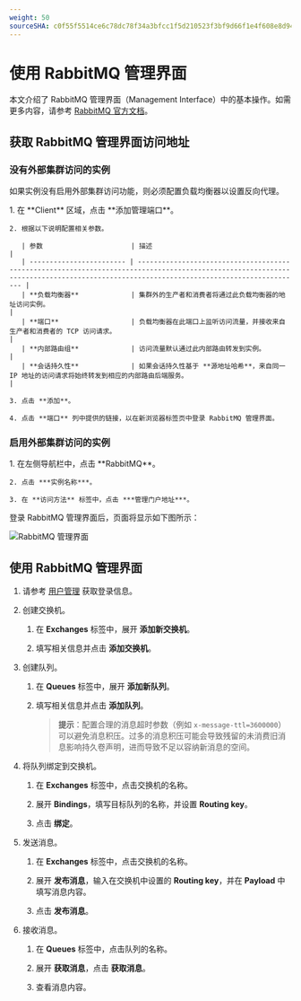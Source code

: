 ```yaml
---
weight: 50
sourceSHA: c0f55f5514ce6c78dc78f34a3bfcc1f5d210523f3bf9d66f1e4f608e8d945351
---
```


# 使用 RabbitMQ 管理界面

本文介绍了 RabbitMQ 管理界面（Management Interface）中的基本操作。如需更多内容，请参考 [RabbitMQ 官方文档](https://www.rabbitmq.com/docs/management)。

## 获取 RabbitMQ 管理界面访问地址

### 没有外部集群访问的实例

如果实例没有启用外部集群访问功能，则必须配置负载均衡器以设置反向代理。

<Tabs>
  <Tab label="Web 控制台">
    1. 在 **Client** 区域，点击 **添加管理端口**。

    2. 根据以下说明配置相关参数。

       | 参数                      | 描述                                                                                                                                                                                   |
       | ------------------------ | ------------------------------------------------------------------------------------------------------------------------------------------------------------------------------------- |
       | **负载均衡器**             | 集群外的生产者和消费者将通过此负载均衡器的地址访问实例。                                                                                                                               |
       | **端口**                  | 负载均衡器在此端口上监听访问流量，并接收来自生产者和消费者的 TCP 访问请求。                                                                                                          |
       | **内部路由组**             | 访问流量默认通过此内部路由转发到实例。                                                                                                                                               |
       | **会话持久性**             | 如果会话持久性基于 **源地址哈希**，来自同一 IP 地址的访问请求将始终转发到相应的内部路由后端服务。                                                                                     |

    3. 点击 **添加**。

    4. 点击 **端口** 列中提供的链接，以在新浏览器标签页中登录 RabbitMQ 管理界面。
  </Tab>
</Tabs>

### 启用外部集群访问的实例

<Tabs>
  <Tab label="Web 控制台">
    1. 在左侧导航栏中，点击 **RabbitMQ**。

    2. 点击 ***实例名称***。

    3. 在 **访问方法** 标签中，点击 ***管理门户地址***。
  </Tab>
</Tabs>

登录 RabbitMQ 管理界面后，页面将显示如下图所示：

![RabbitMQ 管理界面](../../assets/rabbitmq-console-1.png)

## 使用 RabbitMQ 管理界面

1. 请参考 [用户管理](../../functions/20-user) 获取登录信息。

2. 创建交换机。

   1. 在 **Exchanges** 标签中，展开 **添加新交换机**。

   2. 填写相关信息并点击 **添加交换机**。

3. 创建队列。

   1. 在 **Queues** 标签中，展开 **添加新队列**。

   2. 填写相关信息并点击 **添加队列**。

      > **提示**：配置合理的消息超时参数（例如 `x-message-ttl=3600000`）可以避免消息积压。过多的消息积压可能会导致残留的未消费旧消息影响持久卷声明，进而导致不足以容纳新消息的空间。

4. 将队列绑定到交换机。

   1. 在 **Exchanges** 标签中，点击交换机的名称。

   2. 展开 **Bindings**，填写目标队列的名称，并设置 **Routing key**。

   3. 点击 **绑定**。

5. 发送消息。

   1. 在 **Exchanges** 标签中，点击交换机的名称。

   2. 展开 **发布消息**，输入在交换机中设置的 **Routing key**，并在 **Payload** 中填写消息内容。

   3. 点击 **发布消息**。

6. 接收消息。

   1. 在 **Queues** 标签中，点击队列的名称。

   2. 展开 **获取消息**，点击 **获取消息**。

   3. 查看消息内容。
